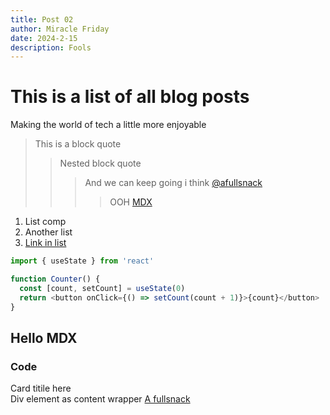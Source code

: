 ```yaml
---
title: Post 02
author: Miracle Friday
date: 2024-2-15
description: Fools
---
```


# This is a list of all blog posts


Making the world of tech a little more enjoyable

> This is a block quote
>> Nested block quote
>>> And we can keep going i think [@afullsnack](https://x.com/afullsnack)
>>>> OOH [MDX](#hello-mdx "hello mdx")


1. List comp
2. Another list
3. [Link in list](https://tambori.co)

```js showLineNumbers filename="exmaple.js"
import { useState } from 'react'

function Counter() {
  const [count, setCount] = useState(0)
  return <button onClick={() => setCount(count + 1)}>{count}</button>
}
```


## Hello MDX
### Code

<Card className="p-8 mx-auto max-w-lg">
    <CardTitle>Card titile here</CardTitle>
    <div>Div element as content wrapper
    <a href="https://instagram.com/afullsnack" className="bg-white text-blue-400 font-bold p-2">A fullsnack</a></div>
</Card>
